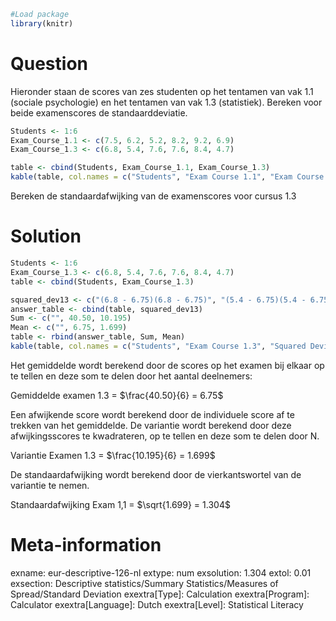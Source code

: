 ```r
#Load package
library(knitr)
```

Question
========
Hieronder staan de scores van zes studenten op het tentamen van vak 1.1 (sociale psychologie) en het tentamen van vak 1.3 (statistiek). Bereken voor beide examenscores de standaarddeviatie.

```r
Students <- 1:6
Exam_Course_1.1 <- c(7.5, 6.2, 5.2, 8.2, 9.2, 6.9)
Exam_Course_1.3 <- c(6.8, 5.4, 7.6, 7.6, 8.4, 4.7)

table <- cbind(Students, Exam_Course_1.1, Exam_Course_1.3)
kable(table, col.names = c("Students", "Exam Course 1.1", "Exam Course 1.3"))
```

Bereken de standaardafwijking van de examenscores voor cursus 1.3


Solution
========
```r
Students <- 1:6
Exam_Course_1.3 <- c(6.8, 5.4, 7.6, 7.6, 8.4, 4.7)
table <- cbind(Students, Exam_Course_1.3)

squared_dev13 <- c("(6.8 ‐ 6.75)(6.8 ‐ 6.75)", "(5.4 ‐ 6.75)(5.4 ‐ 6.75)", "(7.6 ‐ 6.75)(7.6 ‐ 6.75)", "(7.6 ‐ 6.75)(7.6 ‐ 6.75)", "(8.4 ‐ 6.75)(8.4 ‐ 6.75)", "(4.7 ‐ 6.75)(4.7 ‐ 6.75)")
answer_table <- cbind(table, squared_dev13)
Sum <- c("", 40.50, 10.195)
Mean <- c("", 6.75, 1.699)
table <- rbind(answer_table, Sum, Mean)
kable(table, col.names = c("Students", "Exam Course 1.3", "Squared Deviation 1.3"))
```

Het gemiddelde wordt berekend door de scores op het examen bij elkaar op te tellen en deze som te delen door het aantal deelnemers:


Gemiddelde examen 1.3 = $\frac{40.50}{6} = 6.75$

Een afwijkende score wordt berekend door de individuele score af te trekken van het gemiddelde. De variantie wordt berekend door deze afwijkingsscores te kwadrateren, op te tellen en deze som te delen door N.

Variantie Examen 1.3 = $\frac{10.195}{6} = 1.699$

De standaardafwijking wordt berekend door de vierkantswortel van de variantie te nemen.

Standaardafwijking Exam 1,1 = $\sqrt{1.699} = 1.304$

Meta-information
================
exname: eur-descriptive-126-nl
extype: num
exsolution: 1.304
extol: 0.01
exsection: Descriptive statistics/Summary Statistics/Measures of Spread/Standard Deviation
exextra[Type]: Calculation
exextra[Program]: Calculator
exextra[Language]: Dutch
exextra[Level]: Statistical Literacy
